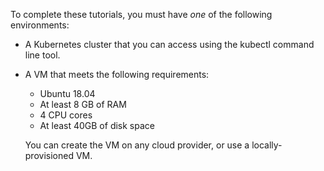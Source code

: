 To complete these tutorials, you must have _one_ of the following environments:
* A Kubernetes cluster that you can access using the kubectl command line tool.
* A VM that meets the following requirements:
  * Ubuntu 18.04
  * At least 8 GB of RAM
  * 4 CPU cores
  * At least 40GB of disk space

  You can create the VM on any cloud provider, or use a locally-provisioned VM.
